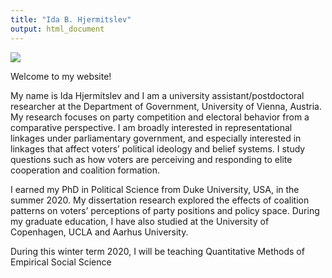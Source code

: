 ```yaml
---
title: "Ida B. Hjermitslev"
output: html_document
---
```


<span class="profile">
![](Ida-small.jpg)
</span>

Welcome to my website!

My name is Ida Hjermitslev and I am a university assistant/postdoctoral researcher at the Department of Government, University of Vienna, Austria. My research focuses on party competition and electoral behavior from a comparative perspective. I am broadly interested in representational linkages under parliamentary government, and especially interested in linkages that affect voters' political ideology and belief systems. I study questions such as how voters are perceiving and responding to elite cooperation and coalition formation.

I earned my PhD in Political Science from Duke University, USA, in the summer 2020. My dissertation research explored the effects of coalition patterns on voters' perceptions of party positions and policy space. During my graduate education, I have also studied at the University of Copenhagen, UCLA and Aarhus University.

During this winter term 2020, I will be teaching Quantitative Methods of Empirical Social Science 

